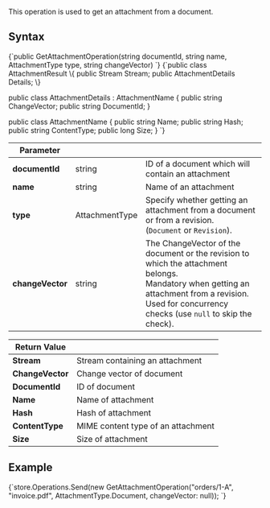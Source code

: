 
This operation is used to get an attachment from a document. 

## Syntax

<TabItem value="get_attachment_syntax" label="get_attachment_syntax">
<CodeBlock language="csharp">
{`public GetAttachmentOperation(string documentId, string name, AttachmentType type, string changeVector)
`}
</CodeBlock>
</TabItem>

<TabItem value="get_attachment_return_value" label="get_attachment_return_value">
<CodeBlock language="csharp">
{`public class AttachmentResult
\{
    public Stream Stream;
    public AttachmentDetails Details;
\}

public class AttachmentDetails : AttachmentName
\{
    public string ChangeVector;
    public string DocumentId;
\}

public class AttachmentName
\{
    public string Name;
    public string Hash;
    public string ContentType;
    public long Size;
\}
`}
</CodeBlock>
</TabItem>

| Parameter        |                | |
|------------------|----------------| ----- |
| **documentId**   | string         | ID of a document which will contain an attachment |
| **name**         | string     | Name of an attachment |
| **type**         | AttachmentType | Specify whether getting an attachment from a document or from a revision.<br/>(`Document` or `Revision`). |
| **changeVector** | string         | The ChangeVector of the document or the revision to which the attachment belongs.<br/>Mandatory when getting an attachment from a revision.<br/>Used for concurrency checks (use `null` to skip the check). |

| Return Value | |
| ------------- | ----- |
| **Stream** | Stream containing an attachment |
| **ChangeVector** | Change vector of document |
| **DocumentId** | ID of document |
| **Name** | Name of attachment |
| **Hash** | Hash of attachment |
| **ContentType** | MIME content type of an attachment |
| **Size** | Size of attachment |

## Example

<TabItem value="get_1" label="get_1">
<CodeBlock language="csharp">
{`store.Operations.Send(new GetAttachmentOperation("orders/1-A",
    "invoice.pdf",
    AttachmentType.Document,
    changeVector: null));
`}
</CodeBlock>
</TabItem>


